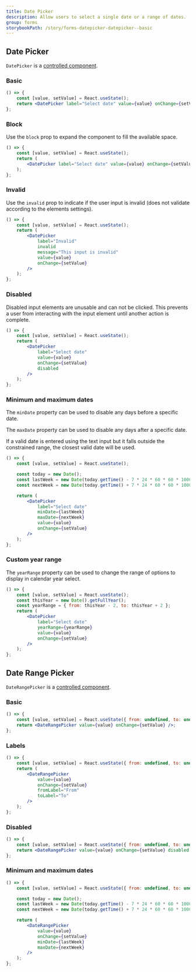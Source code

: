 ```yaml
---
title: Date Picker
description: Allow users to select a single date or a range of dates.
group: forms
storybookPath: /story/forms-datepicker-datepicker--basic
---
```


## Date Picker

`DatePicker` is a [controlled component](https://reactjs.org/docs/forms.html#controlled-components).

### Basic

```jsx live
() => {
	const [value, setValue] = React.useState();
	return <DatePicker label="Select date" value={value} onChange={setValue} />;
};
```

### Block

Use the `block` prop to expand the component to fill the available space.

```jsx live
() => {
	const [value, setValue] = React.useState();
	return (
		<DatePicker label="Select date" value={value} onChange={setValue} block />
	);
};
```

### Invalid

Use the `invalid` prop to indicate if the user input is invalid (does not validate according to the elements settings).

```jsx live
() => {
	const [value, setValue] = React.useState();
	return (
		<DatePicker
			label="Invalid"
			invalid
			message="This input is invalid"
			value={value}
			onChange={setValue}
		/>
	);
};
```

### Disabled

Disabled input elements are unusable and can not be clicked. This prevents a user from interacting with the input element until another action is complete.

```jsx live
() => {
	const [value, setValue] = React.useState();
	return (
		<DatePicker
			label="Select date"
			value={value}
			onChange={setValue}
			disabled
		/>
	);
};
```

### Minimum and maximum dates

The `minDate` property can be used to disable any days before a specific date.

The `maxDate` property can be used to disable any days after a specific date.

If a valid date is entered using the text input but it falls outside the constrained range, the closest valid date will be used.

```jsx live
() => {
	const [value, setValue] = React.useState();

	const today = new Date();
	const lastWeek = new Date(today.getTime() - 7 * 24 * 60 * 60 * 1000);
	const nextWeek = new Date(today.getTime() + 7 * 24 * 60 * 60 * 1000);

	return (
		<DatePicker
			label="Select date"
			minDate={lastWeek}
			maxDate={nextWeek}
			value={value}
			onChange={setValue}
		/>
	);
};
```

### Custom year range

The `yearRange` property can be used to change the range of options to display in calendar year select.

```jsx live
() => {
	const [value, setValue] = React.useState();
	const thisYear = new Date().getFullYear();
	const yearRange = { from: thisYear - 2, to: thisYear + 2 };
	return (
		<DatePicker
			label="Select date"
			yearRange={yearRange}
			value={value}
			onChange={setValue}
		/>
	);
};
```

## Date Range Picker

`DateRangePicker` is a [controlled component](https://reactjs.org/docs/forms.html#controlled-components).

### Basic

```jsx live
() => {
	const [value, setValue] = React.useState({ from: undefined, to: undefined });
	return <DateRangePicker value={value} onChange={setValue} />;
};
```

### Labels

```jsx live
() => {
	const [value, setValue] = React.useState({ from: undefined, to: undefined });
	return (
		<DateRangePicker
			value={value}
			onChange={setValue}
			fromLabel="From"
			toLabel="To"
		/>
	);
};
```

### Disabled

```jsx live
() => {
	const [value, setValue] = React.useState({ from: undefined, to: undefined });
	return <DateRangePicker value={value} onChange={setValue} disabled />;
};
```

### Minimum and maximum dates

```jsx live
() => {
	const [value, setValue] = React.useState({ from: undefined, to: undefined });

	const today = new Date();
	const lastWeek = new Date(today.getTime() - 7 * 24 * 60 * 60 * 1000);
	const nextWeek = new Date(today.getTime() + 7 * 24 * 60 * 60 * 1000);

	return (
		<DateRangePicker
			value={value}
			onChange={setValue}
			minDate={lastWeek}
			maxDate={nextWeek}
		/>
	);
};
```

